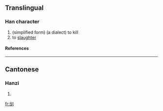 ==Translingual==
===Han character===
{{Han char|rad=刀|as=06|sn=8|four=|canj=火尸中弓 (FSLN)}}
# (simplified form) (a dialect) to kill
# to [[slaughter]]
====References====
{{Han ref|kx=0139.251|uh=34E5|ud=13541}}

----
==Cantonese==
===Hanzi===
{{yue-hanzi|jyut=|y=tong1}}
# {{defn|Cantonese}}

[[fr:㓥]]
